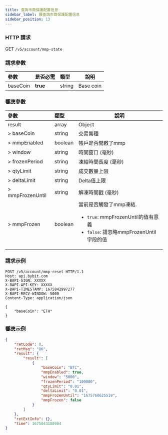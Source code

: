 ```yaml
---
title: 查詢市商保護配置信息
sidebar_label: 獲查詢市商保護配置信息
sidebar_position: 13
---
```


### HTTP 請求
GET `/v5/account/mmp-state`

### 請求參數
| 參數 | 是否必需 | 類型 | 說明|
|:----- |:-------|:-----|------ |
|baseCoin |**true** |string |Base coin|

### 響應參數
| 參數 | 類型 | 說明|
|:----- |:-----|----- |
|result |array |Object |
|> baseCoin |string |交易幣種|
|> mmpEnabled |boolean |帳戶是否開啟了mmp|
|> window |string |時間窗口 (毫秒)|
|> frozenPeriod |string |凍結時間長度 (毫秒)|
|> qtyLimit |string |成交數量上限|
|> deltaLimit |string |Delta值上限|
|> mmpFrozenUntil |string |解凍時間戳 (毫秒)|
|> mmpFrozen |boolean |當前是否觸發了mmp凍結. <ul><li>`true`: mmpFrozenUntil的值有意義</li><li>`false`: 請忽略mmpFrozenUntil字段的值</li></ul>|

### 請求示例
```http
POST /v5/account/mmp-reset HTTP/1.1
Host: api.bybit.com
X-BAPI-SIGN: XXXXX
X-BAPI-API-KEY: XXXXX
X-BAPI-TIMESTAMP: 1675842997277
X-BAPI-RECV-WINDOW: 5000
Content-Type: application/json

{
    "baseCoin": "ETH"
}
```

### 響應示例

```json
{
    "retCode": 0,
    "retMsg": "OK",
    "result": {
        "result": [
            {
                "baseCoin": "BTC",
                "mmpEnabled": true,
                "window": "5000",
                "frozenPeriod": "100000",
                "qtyLimit": "0.01",
                "deltaLimit": "0.01",
                "mmpFrozenUntil": "1675760625519",
                "mmpFrozen": false
            }
        ]
    },
    "retExtInfo": {},
    "time": 1675843188984
}
```